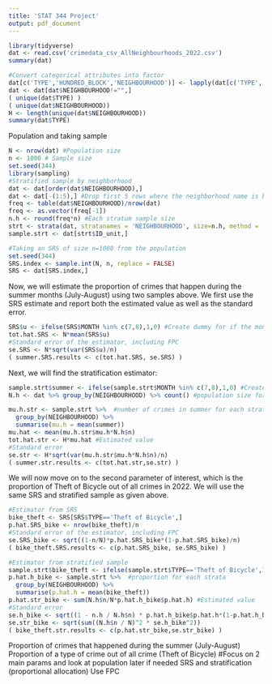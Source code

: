 ```yaml
---
title: 'STAT 344 Project'
output: pdf_document
---
```


```r
library(tidyverse)
dat <- read.csv('crimedata_csv_AllNeighbourhoods_2022.csv')
summary(dat)
```


```r
#Convert categorical attributes into factor
dat[c('TYPE','HUNDRED_BLOCK','NEIGHBOURHOOD')] <- lapply(dat[c('TYPE','HUNDRED_BLOCK','NEIGHBOURHOOD')],as.factor)
dat <- dat[dat$NEIGHBOURHOOD!="",]
( unique(dat$TYPE) )
( unique(dat$NEIGHBOURHOOD)) 
H <- length(unique(dat$NEIGHBOURHOOD))
summary(dat$TYPE)
```
Population and taking sample
```r
N <- nrow(dat) #Population size
n <- 1000 # Sample size
set.seed(344)
library(sampling)
#Stratified sample by neighborhood
dat <- dat[order(dat$NEIGHBOURHOOD),]
dat <- dat[-(1:5),] #Drop first 5 rows where the neighborhood name is blank space
freq <- table(dat$NEIGHBOURHOOD)/nrow(dat)
freq <- as.vector(freq[-1])
n.h <- round(freq*n) #Each stratum sample size
strt <- strata(dat, stratanames = 'NEIGHBOURHOOD', size=n.h, method = 'srswr')
sample.strt <- dat[strt$ID_unit,]
```

```r
#Taking an SRS of size n=1000 from the population
set.seed(344)
SRS.index <- sample.int(N, n, replace = FALSE)
SRS <- dat[SRS.index,]
```
Now, we will estimate the proportion of crimes that happen during the summer months (July-August) using two samples above. We first use the SRS estimate and report both the estimated value as well as the standard error.
```r
SRS$u <- ifelse(SRS$MONTH %in% c(7,8),1,0) #Create dummy for if the month is in summer
tot.hat.SRS <- N*mean(SRS$u)
#Standard error of the estimator, including FPC
se.SRS <- N*sqrt(var(SRS$u)/n)
( summer.SRS.results <- c(tot.hat.SRS, se.SRS) )
```
Next, we will find the stratification estimator:
```r
sample.strt$summer <- ifelse(sample.strt$MONTH %in% c(7,8),1,0) #Create dummy for if the month is in summer
N.h <- dat %>% group_by(NEIGHBOURHOOD) %>% count() #population size for the strata

mu.h.str <- sample.strt %>%  #number of crimes in summer for each strata
  group_by(NEIGHBOURHOOD) %>% 
  summarise(mu.h = mean(summer))
mu.hat <- mean(mu.h.str$mu.h*N.h$n)
tot.hat.str <- H*mu.hat #Estimated value
#Standard error
se.str <- H*sqrt(var(mu.h.str$mu.h*N.h$n)/n)
( summer.str.results <- c(tot.hat.str,se.str) )
```

We will now move on to the second parameter of interest, which is the proportion of Theft of Bicycle out of all crimes in 2022. We will use the same SRS and stratified sample as given above.

```r
#Estimator from SRS
bike_theft <- SRS[SRS$TYPE=='Theft of Bicycle',]
p.hat.SRS_bike <- nrow(bike_theft)/n
#Standard error of the estimator, including FPC
se.SRS_bike <- sqrt((1-n/N)*p.hat.SRS_bike*(1-p.hat.SRS_bike)/n)
( bike_theft.SRS.results <- c(p.hat.SRS_bike, se.SRS_bike) )
```

```r
#Estimator from stratified sample
sample.strt$bike_theft <- ifelse(sample.strt$TYPE=='Theft of Bicycle',1,0) #Create dummy for if the crime type is bike theft
p.hat.h_bike <- sample.strt %>%  #proportion for each strata
  group_by(NEIGHBOURHOOD) %>% 
  summarise(p.hat.h = mean(bike_theft))
p.hat.str_bike <- sum(N.h$n/N*p.hat.h_bike$p.hat.h) #Estimated value
#Standard error
se.h_bike <- sqrt((1 - n.h / N.h$n) * p.hat.h_bike$p.hat.h*(1-p.hat.h_bike$p.hat.h) / n.h)
se.str_bike <- sqrt(sum((N.h$n / N)^2 * se.h_bike^2))
( bike_theft.str.results <- c(p.hat.str_bike,se.str_bike) )
```

Proportion of crimes that happened during the summer (July-August)
Proportion of a type of crime out of all crime (Theft of Bicycle)
#Focus on 2 main params and look at population later if needed
SRS and stratification (proportional allocation)
Use FPC





